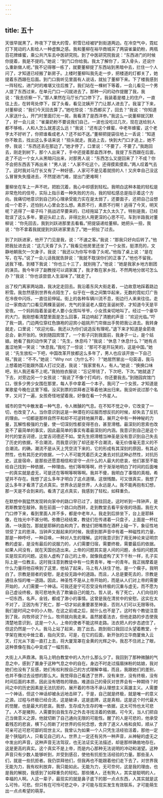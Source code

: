 ```yaml
---
---
---
```

title: 五十
---



天很早就黑了。昨夜下了很大的雪，积雪已经被铲到街道两边。在冷空气中，霓虹灯下晃动的人影给人一种虚飘之感。我和董柳在裕华商城买了两袋雀巢奶粉，两瓶百花牌蜂蜜，乘公共汽车去中医研究院。到了中医研究院我说：“东西进门的时候你提着，我是不提的。”她说：“到门口你给我。我太了解你了，深入骨头，还说什么重新做人呢。”我不记得哪一栋了，就要董柳提了东西站到黑暗中去，拦住一个人问了，才知道已经搬了新房子。上楼时董柳叫我先走一步，把楼道的灯都关了，她提着东西跟在后面。到门口我听见里面有人说话，就扯了董柳下来。下了楼我感到一阵轻松，进门时的难堪又往后推了。我们站在一棵树下等着，一会儿看见一个男人提了东西过来，在单元门口一闪就进去了。那种一闪的动作提醒了我，我说：“我去侦察一下。”那人果然在马厅长门口停下了。我装着是楼上的住户，一直往上去，在转弯处停下，探了头看，看见沈姨开了门让那人进去了。我溜了下来，对董柳说：“我们今天回去算了。”她吃惊说：“东西都买了，回去？”我说：“你知道人家送什么，开门时里面灯光一晃，我看清了是西洋参。”我这么一说董柳就沉默了，好一会儿说：“雀巢奶粉不要说我们自己，一波也没吃过几次，现在送给别人都不够格，人和人怎么就差这么远！”我说：“还有这个蜂蜜，中老年蜂蜜，这个老字太不好听了，你把谁看成老人？还不如不送。”董柳把提袋往地上一丢说：“知道你不敢去，找出这么多话来说！”扭头就走。我追上去，快到大门口才追上，她不停，我说：“东西还丢在那边了。”她才停了，口里说：“不要了，不要了。”我跑回去，刚走到树下，那个人出来了，手中还提着那盒西洋参。我提了东西跟在后面，走了不远一个女人从黑暗闪出来，对那男人说：“东西怎么又提回来了？不成？你不会把东西丢下再出来！”男人说：“人家不吃这个。还得摸索摸索。”两人叹着气去了。这时我对马厅长又有了一种好感，人家可不是见着就捞的人！又庆幸自己没这么冒冒失失撞进去，不然提进门难，提出门更难啊！

董柳坐在车上一声不吭，把脸沉着，我心中却感到轻松。我明白这种本能的轻松是非常危险的信号，实际上指示着一种失败的方向，我的轻松感总是指示着这个方向。我痛切地意识到自己的心理承受能力实在是太弱了，还要面子，还把自己设想成一个君子，还怕别人心里会怎么想。素质不行，素质不行啊！逃得了今天，明天呢？逃得了一辈子吗？挑战迟早要来的，已经拖延了太久太久了。特别是我，已经耽误了这么多年，要迎头赶上去，非得比别人用更深的心思不可。车到半路我对董柳说：“你先回去，我到刘跃进那里去看看。”把提袋递给董柳。她把头一扭，我说：“你不拿着我就提到刘跃进家里去了。”她一把扯了过去。

到了刘跃进家，他开了门见是我，说：“不速之客。”我说：“那我只好向后转了。”他把我扯进去说：“这几天昏了头了。”我看见他房里还坐了一个女孩，挺漂亮的，文静地朝我欠一欠身子。我说：“我还以为你写书昏了头呢。”他指了桌上说：“是在写，在写。”说了一会儿话我就告辞说：“我就不耽误你们的正事了。”他也不留我，送我下楼。到楼下我说：“你也三十三了，就别拖了。”他说：“她是我家乡地方剧团的演员。我今年评了副教授可以调家属了，我才敢在家乡找，不然两地分居可怎么办？”我说：“你也该尝尝人生滋味了。”就走了。

出了校门离家两站路，我决定走回去。我沿着东风大街走着，一边故意地踩着路边积雪。我忽然感到世界有点陌生了，似乎在一夜之间繁华起来，无数的霓虹灯广告在冷夜中闪烁，一直往前伸延。街上的各种车辆川流不息，街边行人来来往往。走过一家商店门口看见两棵圣诞树，充气的圣诞老人摆在圣诞树旁，才知道今天是平安夜。一个妈妈指着圣诞老人要小女孩叫爷爷，小女孩亲切地叫了。经过一个豪华的大门，我刚想看清楚里面是怎么回事，耳边响起了清脆的声音：“欢迎光临。”吓了我一跳，门边两位穿红色旗袍的迎宾小姐挑开门帘做出手势把我让进去。我转身就走，口里说：“欢迎光临，我还以为你们说造反有理呢。”退下来才知道是金箭夜总会，新开张的。快到随园宾馆了，一个影子闪到我面前，我身子一让，是个姑娘。她看了我的动作笑了说：“先生，休息吗？”我说：“休息？休息什么？”她有点羞涩地笑一笑说：“休息我。”我吃了一惊说：“那可不是开玩笑的，这是中国。”她说：“先生放松一下吧，中国改革开放都这么多年了，男人也应该开放一下自己呀。”我说：“不不。”她说：“Why not（为什么不）？”她居然冒出一句英语，我马上想着她可能跟外国人打过交道，我说：“我家里有人，有人。”她说：“换换口味吧，别人我还看不上呢。”我拍拍衣服说：“忘记带钱了，下次吧，下次。”她就退了下去，对旁边另一个女孩说：“我说了不像个打鸡的，你还要我去。”到随园宾馆门口，很多少男少女围在那里，每人手中拿着一个本子。我问了一个女孩，才知道是某歌星今晚在这里下榻，没买到票的崇拜者正等着他演出归来。我没听说过那个名字，又问了一遍，女孩奇怪地望着我，好像在看一个外星人。

城市的空气中散发着一种气息，令人微醺的气息。在不知不觉之中，它改变了一切，也改变了人。当你意识到这是一种潜在的征服而想反抗的时候，却失去了反抗的理由。一切都是那样自然平和却不可逆转地展开着，展开之中有一种神秘的力量，瓦解性极强的力量，使一切深刻性都变得苍白，甚至滑稽。最深刻的思索也改变不了最简单的事实，因此最简单的事实有着最深刻的内涵。我意识到自己是这个时代的堂吉诃德，比堂吉诃德还不如。堂先生把滑稽当神圣是没有意识到自己失去了历史的依据，不合潮流，而我意识到了却还是不合潮流，毫无价值毫无意义的不合潮流。的确，潮流不是从天上凭空流下来的，它的形成有其深刻的原因，有其必然性，也有其历史的依据，一个人不可能凭着匹夫之勇去对抗这种必然性，对抗历史。这是宿命，是那些还愿意相信和坚守一点什么的人最大的悲哀，他们甚至不能给自己找到一种依据，一种理由。他们等啊等啊，终于渐渐地明白了时间的后面唯一的真实就是虚无，可是还在等啊等啊等啊。我并不傻，我明白了事情的真相，希望并不存在。我想了这么多年才明白了这点道理。这很残酷，可又很真实，我想了这么多年才看清了这点真实。世界永远是世界，人永远是人。我不能再抱有幻想，那一天是不会到来的。看清了这点真实，我感到了轻松，如释重负。

在默想中我猛然发现转向家中的路口早已过了，就往回走。这时听到一阵钟声，是若斯教堂在敲钟。我在前面一个路口向西转，走到教堂去看平安夜的场面。我在大门口停下来，看到里面人并不多，都是中老年人。我走到后排坐下，台上是耶稣像，在烛光中不甚分明。弥撒已经结束，教徒们在传递着一只盘子，上面是一杯红酒，一块面包，那就是耶稣的血和肉了。教徒们把嘴唇在酒杯上碰一下，象征性地领受了主的恩泽。当钟声又敲起来的时候，我感到那声音中有着一种磁性的力量，那是一种呼吁，一种召唤，一种对人生的理解。这时我意识到了用无神论来证明宗教的虚妄，是没有最后的说服力的，人们需要归宿，需要终极，需要最后的依据。如果人间没有，就在天国创造出来。上帝的问题其实是人间的问题，永恒的问题其实是现实的问题。这些人虚构了自己的上帝，就像我虚构了天下千秋一样，孔子实际上是一位教主。这时我注意到教徒中有一位男青年，唯一的青年。我正揣摩着是什么力量将他召唤到了这里，他站了起来，马上有人扶住了他，是一个瘸子。我明白了。宗教是弱者的安慰，是走投无路中的道路。而且，人总是要死去的，宗教是通往永恒的唯一道路。因此，神圣性不是从上帝开始的，而是从人们对上帝的需要开始的，人们需要一个神话。可我还是宁可忍受没有终极的沉重与虚无，而不愿为自己虚设终极，我可悲地失去了欺骗自己的能力。哲人说，有了死亡，人们向往的一切东西，名声，金钱，都成了渺小的事情。这曾是我在清贫中的安慰。这实在太不对了，正因为有了死亡，那一切才如此重要甚至神圣，否则人们可以无限等待。我们是时间之中的小人物，在这之前或之后，就什么也不是了。这时有个教徒注意到了我，向牧师说了什么，牧师就向我走来。虽然披着法衣，但他走路的步态使我清楚地意识到，这是一个人，上帝的使者不能这样走路。法衣把人的步态遮住了，但这仍然是一个人。我马上站了起来，跑了出去。跑到街口我回过头望着教堂，十字架在微光中耸立着，指向天空。可是，在它的后面，新开张的立华商厦耸入云天，灯光从下面一直打上去，将大厦笼罩在金黄的光辉之中。我忍不住闭上了眼，这种景像在我心中变成了一幅剪影。

大街上人声鼎沸。我马上明白教堂中的人为什么那么少了。我回到了那种微醺的气息之中，感到了置身于这种气息之中的自在。身边不时走过描眉抹粉的姑娘，我对她们也没有了反感，她们有权利按自己的方式理解幸福，而且，我跟她们的差别，也并不像过去设想的那么大。我觉得自己看透了世界，没有来世，没有终极，没有时间后面的本质，因此没有牺牲的理由。难道自己的骨灰对世界会有一种期待？时间之中的历史因素是无法抗拒的，展开着的市场不承认理想主义英雄主义。人需要一个神话，但这个神话却被永远地击碎了。于是，自己就是终极，就是唯一的意义之源。过程与终极已经合流，这是破译，这是底牌，这是真相，这是这个时代最大的觉醒，也是最大的悲哀。我想，生存成为生存的唯一依据，这太可怜也太可悲了。人不是猪狗，人需要到自我生存之外去寻找活着的依据。可今天，当人们把自己当做意义之源，他就切断了自己通向无限的可能性。醒了的人是可悲的，他承受着残忍的悲哀，横下心剪断了对世界的任何念想，舍弃了道义人格和良知，顺从了可亲可近可悲可鄙的现世主义。我曾认为如果一个人只凭生活经验活着，那他一定是个狭隘的人，只看见自己的人。世界上一定还有另外一种声音，从神秘的虚无之中发出的声音，这种声音无法驾驭，也无法证实无法描述，却是那样确凿地存在。这是更高的真实。这个真实不是上帝，而是内心那种无法说明的冲动和渴望。这种声音只有少数人能够听到，并受到感召，使他有抗拒生活经验的力量。那些圣人们，就是一些抗拒者。我仍崇拜他们，但我再也不能跟着他们走下去了。对世界我无能为力，我有权利放弃，我只能如此。无能为力，无可奈何，这是我的理由，也是我的解脱，我感到了如释重负的轻松。那些猪人，还有狗人，其实是聪明的人，幸福的人啊。人这一辈子，最现实的就是鼻子底下的那一点点东西，人其实就是这么可怜，可悲。但只有在可怜可悲之中，才可能与现实发生有效联系，才可能萌生出一点点希望的萌芽。